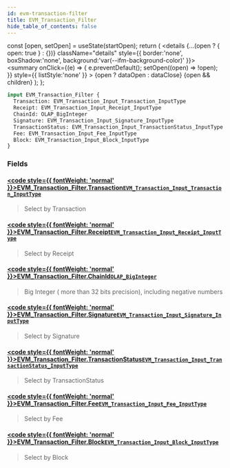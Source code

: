 ```yaml
---
id: evm-transaction-filter
title: EVM_Transaction_Filter
hide_table_of_contents: false
---
```







  const [open, setOpen] = useState(startOpen);
  return (
    <details {...(open ? { open: true } : {})} className="details" style={{ border:'none', boxShadow:'none', background:'var(--ifm-background-color)' }}>
      <summary
        onClick={(e) => {
          e.preventDefault();
          setOpen((open) => !open);
        }}
        style={{ listStyle:'none' }}
      >
      {open ? dataOpen : dataClose}
      </summary>
      {open && children}
    </details>
  );
};











```graphql
input EVM_Transaction_Filter {
  Transaction: EVM_Transaction_Input_Transaction_InputType
  Receipt: EVM_Transaction_Input_Receipt_InputType
  ChainId: OLAP_BigInteger
  Signature: EVM_Transaction_Input_Signature_InputType
  TransactionStatus: EVM_Transaction_Input_TransactionStatus_InputType
  Fee: EVM_Transaction_Input_Fee_InputType
  Block: EVM_Transaction_Input_Block_InputType
}
```




### Fields

#### [<code style={{ fontWeight: 'normal' }}>EVM_Transaction_Filter.<b>Transaction</b></code>](#)<Bullet />[`EVM_Transaction_Input_Transaction_InputType`](/docs/graphql-reference/inputs/evm-transaction-input-transaction-input-type) <Badge class="badge badge--secondary" text="input"/> 
> 
> 
> Select by Transaction
> 

#### [<code style={{ fontWeight: 'normal' }}>EVM_Transaction_Filter.<b>Receipt</b></code>](#)<Bullet />[`EVM_Transaction_Input_Receipt_InputType`](/docs/graphql-reference/inputs/evm-transaction-input-receipt-input-type) <Badge class="badge badge--secondary" text="input"/> 
> 
> 
> Select by Receipt
> 

#### [<code style={{ fontWeight: 'normal' }}>EVM_Transaction_Filter.<b>ChainId</b></code>](#)<Bullet />[`OLAP_BigInteger`](/docs/graphql-reference/inputs/olap-big-integer) <Badge class="badge badge--secondary" text="input"/> 
> 
> 
> Big Integer ( more than 32 bits precision), including negative numbers
> 

#### [<code style={{ fontWeight: 'normal' }}>EVM_Transaction_Filter.<b>Signature</b></code>](#)<Bullet />[`EVM_Transaction_Input_Signature_InputType`](/docs/graphql-reference/inputs/evm-transaction-input-signature-input-type) <Badge class="badge badge--secondary" text="input"/> 
> 
> 
> Select by Signature
> 

#### [<code style={{ fontWeight: 'normal' }}>EVM_Transaction_Filter.<b>TransactionStatus</b></code>](#)<Bullet />[`EVM_Transaction_Input_TransactionStatus_InputType`](/docs/graphql-reference/inputs/evm-transaction-input-transaction-status-input-type) <Badge class="badge badge--secondary" text="input"/> 
> 
> 
> Select by TransactionStatus
> 

#### [<code style={{ fontWeight: 'normal' }}>EVM_Transaction_Filter.<b>Fee</b></code>](#)<Bullet />[`EVM_Transaction_Input_Fee_InputType`](/docs/graphql-reference/inputs/evm-transaction-input-fee-input-type) <Badge class="badge badge--secondary" text="input"/> 
> 
> 
> Select by Fee
> 

#### [<code style={{ fontWeight: 'normal' }}>EVM_Transaction_Filter.<b>Block</b></code>](#)<Bullet />[`EVM_Transaction_Input_Block_InputType`](/docs/graphql-reference/inputs/evm-transaction-input-block-input-type) <Badge class="badge badge--secondary" text="input"/> 
> 
> 
> Select by Block
> 



